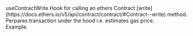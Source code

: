 

<MDXLayout>
    <MDXContentSection>
        <div>
          <div style={{padding: '1em 0 1em 0'}}>          
            <Text variant="heading4" color="white" id="use-contract-write">useContractWrite</Text>
            <Text variant="text3" color="grey">
                Hook for calling an ethers Contract [write](https://docs.ethers.io/v5/api/contract/contract/#Contract--write) method. Perpares transaction under the hood i.e. estimates gas price.
            </Text>
            <CodeSyntax codeString={USE_CONTRACT_WRITE} codeType={"app"} />
        </div>
        <div style={{padding: '1em 0 1em 0'}}>          
            <Text variant="heading5" color="white" id="example">Example</Text>
            <CodeSyntax codeString={USE_CONTRACT_WRITE_EXAMPLE} codeType={"app"} />
        </div>
        <FooterRouter
            previousRoute="/data-hooks/use-account"
            previousRouteName="Use Account"
            nextRoute="/action-hooks/use-disconnect"
            nextRouteName="Use Disconnect"
            padding="lg"
        />
        </div>
    </MDXContentSection>
    <MDXToCSection data={USE_CONTRACT_WRITE_TOC}/>

</MDXLayout>
